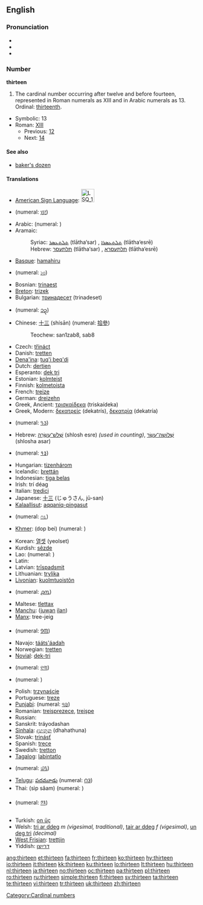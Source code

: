 {{wikipedia}}
==English==

===Pronunciation===
* {{IPA|/θɜː(r)ˈtiːn/}}
* {{audio|en-us-thirteen.ogg|Audio (US)}}
* {{rhymes|iːn}}

===Number===
'''thirteen'''

# The cardinal number occurring after twelve and before fourteen, represented in Roman numerals as XIII and in Arabic numerals as 13. Ordinal: [[thirteenth]].

* Symbolic: 13
* Roman: [[XIII]]
** Previous: [[twelve|12]]
** Next: [[fourteen|14]]

====See also====
* [[baker's dozen]]

====Translations====
{{trans-top|the cardinal number occurring after twelve and before fourteen}}
* [[American Sign Language]]: [[Image:LSQ 13.jpg|35px]]
* {{trreq|Amharic}} (numeral: [[፲፫]])
* Arabic: {{Arab|[[ثلاثة عشر]]}} {{IPAchar|(θalāθat ʕášar)}} (numeral: {{Arab|[[١٣]]}})
* Aramaic:
*: Syriac: [[ܬܠܬܥܣܪ]] (tlātha‘sar) {{m}}, [[ܬܠܬܥܣܪܐ]] (tlātha‘esrē) {{f}}
*: Hebrew: [[תלתעסר]] (tlātha‘sar) {{m}}, [[תלתעסרא]] (tlātha‘esrē) {{f}}
* [[Basque]]: [[hamahiru]]
* {{trreq|Bengali}} (numeral: [[১৩]])
* Bosnian: [[trinaest]]
* [[Breton]]: [[trizek]]
* Bulgarian: [[тринадесет]] (trinadeset)
* {{trreq|Burmese}} (numeral: [[၁၃]])
* Chinese: [[十三]] (shísān) (numeral: [[拾參]])
*: Teochew: san1zab8, sab8
* Czech: [[třináct]]
* Danish: [[tretten]]
* [[Dena'ina]]: [[tuq'i beq'di]]
* Dutch: [[dertien]] {{f}}
* Esperanto: [[dek tri]]
* Estonian: [[kolmteist]]
* Finnish: [[kolmetoista]]
* French: [[treize]] {{m}}
* German: [[dreizehn]] {{f}}
* Greek, Ancient: [[τρισκαίδεκα]] (triskaídeka)
* Greek, Modern: [[δεκατρείς]] (dekatrís), [[δεκατρία]] (dekatría)
* {{trreq|Gujarati}} (numeral: [[૧૩]])
* Hebrew: [[שלוש עשרה|שְׁלֹשׁ־עֶשְׂרֵה]] (shlosh esre) {{f}} ''(used in counting)'', [[שלושה עשר|שְׁלוֹשָה־עָשָׂר]] (shlosha asar) {{m}}
* {{trreq|Hindi}} (numeral: [[१३]])
* Hungarian: [[tizenhárom]]
* Icelandic: [[þrettán]]
* Indonesian: [[tiga belas]]
* Irish: trí déag
* Italian: [[tredici]] {{m}}
* Japanese: [[十三]] (じゅうさん, jū-san)
* [[Kalaallisut]]: [[aqqaniq-pingasut]]
* {{trreq|Kannada}} (numeral: [[೧೩]])
* [[Khmer]]: {{Khmr|[[ដប់បី]]}} (dop bei) (numeral: {{Khmr|[[១៣]]}})
{{trans-mid}}
* Korean: [[열셋]] (yeolset)
* Kurdish: [[sêzde]]
* Lao: {{t|lo|ສິບສາມ|tr=sip-saam|sc=Laoo}} (numeral: {{Laoo|[[໑໓]]}})
* Latin: {{t-|la|tredecim}}
* Latvian: [[trīspadsmit]]
* Lithuanian: [[trylika]]
* [[Livonian]]: [[kuolmtuoistõn]]
* {{trreq|Malayalam}} (numeral: [[൧൩]])
* Maltese: [[tlettax]]
* [[Manchu]]: ([[juwan]] [[ilan]])
* [[Manx]]: tree-jeig
* {{trreq|Mongolian}} (numeral: [[᠑᠓]])
* Navajo: [[tááts'áadah]]
* Norwegian: [[tretten]]
* [[Novial]]: [[dek-tri]]
* {{trreq|Oriya}} (numeral: [[୧୩]])
* {{trreq|Persian}} (numeral: {{fa-Arab|[[۱۳]]}})
* Polish: [[trzynaście]]
* Portuguese: [[treze]]
* [[Punjabi]]: {{t+|pa|ਤੇਰਾਂ}} (numeral: [[੧੩]])
* Romanian: [[treisprezece]], [[treişpe]] {{italbrac|informal}}
* Russian: {{t|ru|тринадцать|tr=trinádtsat’}}
* Sanskrit: tráyodashan
* [[Sinhala]]: [[දහතුන]] (dhahathuna)
* Slovak: [[trinásť]]
* Spanish: [[trece]]
* Swedish: [[tretton]]
* [[Tagalog]]: [[labintatlo]]
* {{trreq|Tamil}} (numeral: [[௰௩]])
* [[Telugu]]: [[పదమూడు]] (numeral: [[౧౩]])
* Thai: {{Thai|[[สิบสาม]]}} (sìp săam) (numeral: {{Thai|[[๑๓]]}})
* {{trreq|Tibetan}} (numeral: [[༡༣]])
* Turkish: [[on üç]]
* Welsh: [[tri ar ddeg]] ''m (vigesimal, traditional)'', [[tair ar ddeg]] ''f (vigesimal)'', [[un deg tri]] ''(decimal)''
* [[West Frisian]]: [[trettjin]]
* Yiddish: [[דרײַצן]]
{{trans-bottom}}

[[Category:Cardinal numbers]]

[[ang:thirteen]]
[[et:thirteen]]
[[fa:thirteen]]
[[fr:thirteen]]
[[ko:thirteen]]
[[hy:thirteen]]
[[io:thirteen]]
[[it:thirteen]]
[[kk:thirteen]]
[[ku:thirteen]]
[[lo:thirteen]]
[[lt:thirteen]]
[[hu:thirteen]]
[[nl:thirteen]]
[[ja:thirteen]]
[[no:thirteen]]
[[oc:thirteen]]
[[pa:thirteen]]
[[pl:thirteen]]
[[ro:thirteen]]
[[ru:thirteen]]
[[simple:thirteen]]
[[fi:thirteen]]
[[sv:thirteen]]
[[ta:thirteen]]
[[te:thirteen]]
[[vi:thirteen]]
[[tr:thirteen]]
[[uk:thirteen]]
[[zh:thirteen]]